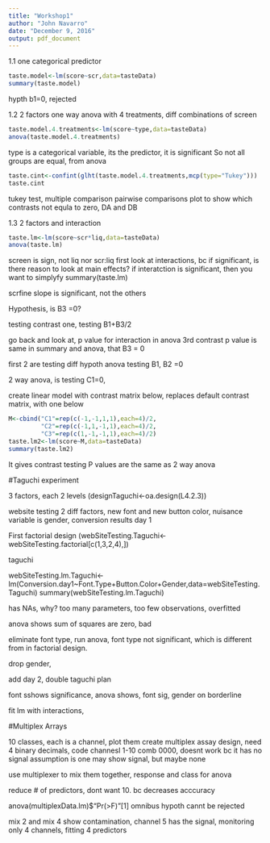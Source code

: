 ```yaml
---
title: "Workshop1"
author: "John Navarro"
date: "December 9, 2016"
output: pdf_document
---
```


1.1 one categorical predictor

```r
taste.model<-lm(score~scr,data=tasteData)
summary(taste.model)
```

hypth b1=0, rejected


1.2 2 factors
one way anova with 4 treatments, diff combinations of screen

```r
taste.model.4.treatments<-lm(score~type,data=tasteData)
anova(taste.model.4.treatments)
```
type is a categorical variable, its the predictor, it is significant
So not all groups are equal, from anova
```r
taste.cint<-confint(glht(taste.model.4.treatments,mcp(type="Tukey")))
taste.cint
```
tukey test, multiple comparison
pairwise comparisons
plot to show which contrasts not equla to zero, DA and DB

1.3 2 factors and interaction

```r
taste.lm<-lm(score~scr*liq,data=tasteData)
anova(taste.lm)
```
screen is sign, not liq nor scr:liq
first look at interactions, bc if significant, is there reason to look at main effects? if interatction is significant, then you want to simplyfy
summary(taste.lm)

scrfine slope is significant, not the others

Hypothesis, is B3 =0?

testing contrast one, testing B1+B3/2

go back and look at, p value for interaction in anova
3rd contrast p value is same in summary and anova, that B3 = 0

first 2 are testing diff hypoth
anova testing B1, B2 =0

2 way anova, is testing C1=0,

create linear model with contrast matrix below, replaces default contrast matrix, with one below

```r
M<-cbind("C1"=rep(c(-1,-1,1,1),each=4)/2,
         "C2"=rep(c(-1,1,-1,1),each=4)/2,
         "C3"=rep(c(1,-1,-1,1),each=4)/2)
taste.lm2<-lm(score~M,data=tasteData)
summary(taste.lm2)
```
It gives contrast testing
P values are the same as 2 way anova


#Taguchi experiment

3 factors, each 2 levels
(designTaguchi<-oa.design(L4.2.3))

website testing
2 diff factors, new font and new button color, nuisance variable is gender, conversion results day 1

First factorial design
(webSiteTesting.Taguchi<-webSiteTesting.factorial[c(1,3,2,4),])



taguchi

webSiteTesting.lm.Taguchi<-lm(Conversion.day1~Font.Type+Button.Color+Gender,data=webSiteTesting.Taguchi)
summary(webSiteTesting.lm.Taguchi)

has NAs, why?
too many parameters, too few observations, overfitted

anova shows sum of squares are zero, bad

eliminate font type, run anova, font type not significant, which is different from in factorial design.

drop gender, 

add day 2, double taguchi plan

font sshows significance, anova shows, font sig, gender on borderline

fit lm with interactions,

#Multiplex Arrays

10 classes, each is a channel, plot them
create multiplex assay design, need 4 binary decimals, code channesl 1-10
comb 0000, doesnt work bc it has no signal
assumption is one may show signal, but maybe none

use multiplexer to mix them together, response and class for anova

reduce # of predictors, dont want 10. bc decreases acccuracy

anova(multiplexData.lm)$"Pr(>F)"[1]
omnibus hypoth cannt be rejected


mix 2 and mix 4 show contamination, 
channel 5 has the signal, monitoring only 4 channels, fitting 4 predictors


